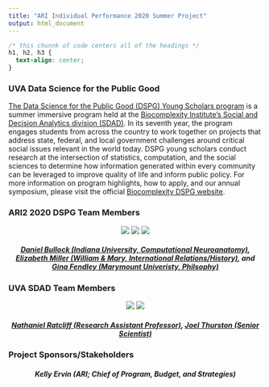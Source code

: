 ```yaml
---
title: "ARI Individual Performance 2020 Summer Project"
output: html_document
---
```


```css
/* this chunnk of code centers all of the headings */
h1, h2, h3 {
  text-align: center;
}
```

### UVA Data Science for the Public Good 

[The Data Science for the Public Good (DSPG) Young Scholars program](https://biocomplexity.virginia.edu/social-decision-analytics/dspg-program) is a summer immersive program held at the [Biocomplexity Institute’s Social and Decision Analytics division (SDAD)](https://biocomplexity.virginia.edu/social-decision-analytics). In its seventh year, the program engages students from across the country to work together on projects that address state, federal, and local government challenges around critical social issues relevant in the world today. DSPG young scholars conduct research at the intersection of statistics, computation, and the social sciences to determine how information generated within every community can be leveraged to improve quality of life and inform public policy. For more information on program highlights, how to apply, and our annual symposium, please visit the official [Biocomplexity DSPG website]((https://biocomplexity.virginia.edu/social-decision-analytics/dspg-program)).

### ARI2 2020 DSPG Team Members 

<center>
![](/dan.png) ![](/liz.png) ![](/gina.png)
</center>

##### [Daniel Bullock (Indiana University, Computational Neuroanatomy)](https://github.com/DanNBullock), [Elizabeth Miller (William & Mary, International Relations/History)](https://github.com/lizhmil), and [Gina Fendley (Marymount Univeristy, Philsophy)](https://github.com/gina-fendley) {style=text-align:center}
###

### UVA SDAD Team Members 

<center>

![](/nat.jpg) ![](/joel.jpg)

</center>

##### [Nathaniel Ratcliff (Research Assistant Professor)](https://biocomplexity.virginia.edu/nathaniel-ratcliff), [Joel Thurston (Senior Scientist)](https://biocomplexity.virginia.edu/joel-thurston) {style=text-align:center}

### Project Sponsors/Stakeholders 

##### Kelly Ervin (ARI; Chief of Program, Budget, and Strategies) {style=text-align:center}